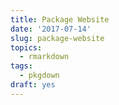 ```yaml
---
title: Package Website
date: '2017-07-14'
slug: package-website
topics:
  - rmarkdown
tags:
  - pkgdown
draft: yes
---
```


